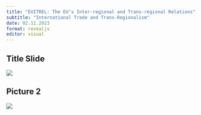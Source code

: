 ```yaml
---
title: "EUITREL: The EU’s Inter-regional and Trans-regional Relations"
subtitle: "International Trade and Trans-Regionalism"
date: 02.11.2023
format: revealjs
editor: visual
---
```


## Title Slide

![](/lecture/images/2023-2024 Autumn/Ali Arı 2023 Autumn/ALİ ARI 5.png)

## Picture 2

![](/lecture/images/2023-2024 Autumn/Ali Arı 2023 Autumn/WhatsApp Image 2023-12-10 at 1.23.35 AM.jpeg)
